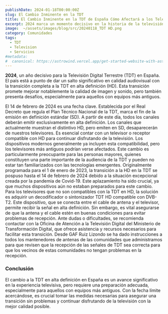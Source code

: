 ```yaml
---
publishDate: 2024-01-18T00:00:00Z
slug: El Cambio Inminente en la TDT
title: El Cambio Inminente en la TDT de España Cómo Afectará a los Televisores y las Fechas Clave
excerpt: 2024 marca un momento decisivo en la historia de la televisión española con la completa transición a la Televisión Digital Terrestre en alta definición. Este avance trae consigo no solo una mejora en la calidad audiovisual, sino también desafíos técnicos y necesidades de adaptación para muchos usuarios. 
image:  ~/assets/images/blog/src/20240118_TDT HD.png
category: Comunidades
tags:
  - TDT
  - Television
  - Servicios
#metadata:
#  canonical: https://astrowind.vercel.app/get-started-website-with-astro-tailwind-css
---
```

**2024**, un año decisivo para la Televisión Digital Terrestre (TDT) en España. El país está a punto de dar un salto significativo en calidad audiovisual con la transición completa a la TDT en alta definición (HD). Esta transición promete mejorar notablemente la calidad de imagen y sonido, pero también presenta desafíos, especialmente para aquellos con equipos más antiguos.

<DListItem dt="Fecha Límite: 14 de Febrero de 2024">
El 14 de febrero de 2024 es una fecha clave. Establecida por el Real Decreto que regula el Plan Técnico Nacional de la TDT, marca el fin de la emisión en definición estándar (SD). A partir de este día, todos los canales deberán emitir exclusivamente en alta definición. Los canales que actualmente muestran el distintivo HD, pero emiten en SD, desaparecerán de nuestros televisores.
</DListItem>

<DListItem dt="Preparándose para el Cambio">
Es esencial contar con un televisor o receptor compatible con HD para continuar disfrutando de la televisión. Los dispositivos modernos generalmente ya incluyen esta compatibilidad, pero los televisores más antiguos podrían verse afectados. Este cambio es particularmente preocupante para las personas mayores, quienes constituyen una parte importante de la audiencia de la TDT y pueden no estar tan familiarizados con las tecnologías emergentes.
</DListItem>

<DListItem dt="La Pandemia y el Retraso en la Transición">
Originalmente programada para el 1 de enero de 2023, la transición a la HD en la TDT se pospuso hasta el 14 de febrero de 2024 debido a la situación excepcional creada por la pandemia de Covid-19. Este aplazamiento ha sido crucial, ya que muchos dispositivos aún no estaban preparados para este cambio.
</DListItem>

<DListItem dt="Soluciones para Televisores No Compatibles">
Para los televisores que no son compatibles con la TDT en HD, la solución es adquirir un decodificador o sintonizador TDT HD compatible con DVB-T2. Este dispositivo, que se conecta entre el cable de antena y el televisor, permite recibir la señal en alta definición. Sin embargo, es vital asegurarse de que la antena y el cable estén en buenas condiciones para evitar problemas de recepción.
</DListItem>
<DListItem dt="Asistencia y Recursos Disponibles">
Ante dudas o dificultades, se recomienda contactar con la Oficina de Atención a la Televisión Digital del Ministerio de Transformación Digital, que ofrece asistencia y recursos necesarios para facilitar esta transición. Desde GAF Ruiz Lizondo se ha dado instrucciones a todos los mantenedores de antenas de las comunidades que administramos para que revisen que la recepción de las señales de TDT sea correcta para que los vecinos de estas comunidades no tengan problemas en la recepción.
</DListItem>

### Conclusión
El cambio a la TDT en alta definición en España es un avance significativo en la experiencia televisiva, pero requiere una preparación adecuada, especialmente para aquellos con equipos más antiguos. Con la fecha límite acercándose, es crucial tomar las medidas necesarias para asegurar una transición sin problemas y continuar disfrutando de la televisión con la mejor calidad posible.
